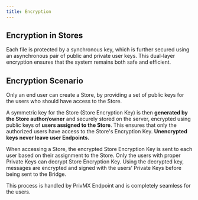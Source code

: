 ```yaml
---
title: Encryption
---
```



## Encryption in Stores

Each file is protected by a synchronous key, which is further secured using an asynchronous pair of public and private user keys. 
This dual-layer encryption ensures that the system remains both safe and efficient.

## Encryption Scenario

Only an end user can create a Store, by providing a set of public keys for the users who should have access to the Store.

A symmetric key for the Store (Store Encryption Key) is then **generated by the Store author/owner** and securely stored on the server, encrypted using public keys of **users assigned to the Store**. 
This ensures that only the authorized users have access to the Store's Encryption Key. **Unencrypted keys never leave user Endpoints.**

When accessing a Store, the encrypted Store Encryption Key is sent to each user based on their assignment to the Store. Only the users with proper Private Keys can decrypt Store Encryption Key. 
Using the decrypted key, messages are encrypted and signed with the users’ Private Keys before being sent to the Bridge.  

This process is handled by PrivMX Endpoint and is completely seamless for the users.
